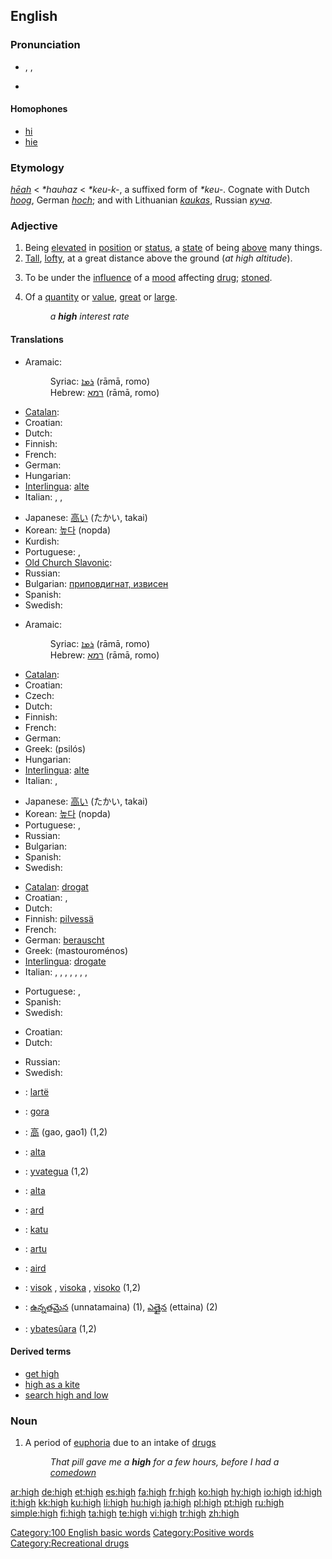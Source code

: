 {{wikipedia}}
==English==
{{rank|herself|year|dear|296|high|above|received|read}}

===Pronunciation===
* {{enPR|hī}}, {{IPA|/haɪ/}}, {{SAMPA|/haI/}}
* {{audio|en-us-high.ogg|Audio (US)}}
*: {{rhymes|aɪ}}

====Homophones====
* [[hi]]
* [[hie]]

===Etymology===
{{OE.}} ''[[heah|hēah]]'' < {{Ger.}} ''*hauhaz'' < {{IE.}} ''*keu-k-'', a suffixed form of ''*keu-''. Cognate with Dutch ''[[hoog]]'', German ''[[hoch]]''; and with Lithuanian ''[[kaukas]]'', Russian ''[[куча]]''.

===Adjective===
{{en-adj|higher|highest}}

# Being [[elevated]] in [[position]] or [[status]], a [[state]] of being [[above]] many things.
# [[tall|Tall]], [[lofty]], at a great distance above the ground (''at high altitude'').
# {{slang}} To be under the [[influence]] of a [[mood]] affecting [[drug]]; [[stoned]].<!--wikisaurus?-->
# Of a [[quantity]] or [[value]], [[great]] or [[large]].
#: ''a '''high''' interest rate''

====Translations====
{{trans-top|elevated}}
* Aramaic:
*: Syriac: [[ܪܡܐ]] (rāmā, romo) {{c}}
*: Hebrew: [[רמא]] (rāmā, romo) {{c}}
* [[Catalan]]: {{t+|ca|alt}}
* Croatian: {{t-|hr|visok}}
* Dutch: {{t+|nl|hoog}}
* Finnish: {{t+|fi|korkea}}
* French: {{t+|fr|haut}}
* German: {{t+|de|hoch}}
* Hungarian: {{t+|hu|magas}}
* [[Interlingua]]: [[alte]]
* Italian: {{t+|it|alto}}, {{t-|it|elevato}}, {{t+|it|illustre}}
{{trans-mid}}
* Japanese: [[高い]] (たかい, takai)
* Korean: [[높다]] (nopda)
* Kurdish: {{t-|ku|به‌رز|sc=KUchar}}
* Portuguese: {{t+|pt|alto|m}}, {{t+|pt|alta|f}}
* [[Old Church Slavonic]]: {{tø|cu|въіскъ|tr=vysokŭ|sc=Cyrl|xs=Old Church Slavonic}}
* Russian: {{t+|ru|высокий|m|sc=Cyrl}}
* Bulgarian: [[приповдигнат, извисен]]
* Spanish: {{t+|es|alto}}
* Swedish: {{t+|sv|hög}}
{{trans-bottom}}

{{trans-top|tall, lofty}}
* Aramaic:
*: Syriac: [[ܪܡܐ]] (rāmā, romo) {{c}}
*: Hebrew: [[רמא]] (rāmā, romo) {{c}}
* [[Catalan]]: {{t+|ca|alt}}
* Croatian: {{t-|hr|visok}}
* Czech: {{t+|cs|vysoký|m}}
* Dutch: {{t+|nl|hoog}}
* Finnish: {{t+|fi|korkea}}
* French: {{t+|fr|haut}}
* German: {{t+|de|hoch}}
* Greek: {{t+|el|ψηλός|m|sc=Grek}} (psilós)
* Hungarian: {{t+|hu|magas}}
* [[Interlingua]]: [[alte]]
* Italian: {{t+|it|alto}}, {{t-|it|elevato}}
{{trans-mid}}
* Japanese: [[高い]] (たかい, takai)
* Korean: [[높다]] (nopda)
* Portuguese: {{t+|pt|alto|m}}, {{t+|pt|alta|f}}
* Russian: {{t+|ru|высокий|m|sc=Cyrl}}
* Bulgarian: {{t+|bg|висок|sc=Cyrl}}
* Spanish: {{t+|es|alto}}
* Swedish: {{t+|sv|hög}}
{{trans-bottom}}

{{trans-top|slang: stoned}}
* [[Catalan]]: [[drogat]]
* Croatian: {{t-|hr|napušen}}, {{t-|hr|nadrogiran}}
* Dutch: {{t-|nl|high}}
* Finnish: [[pilvessä]]
* French: {{t+|fr|planer}}
* German: [[berauscht]]
* Greek: {{t|el|μαστουρωμένος|m|sc=Grek}} (mastouroménos)
* [[Interlingua]]: [[drogate]]
* Italian: {{t+|it|fatto}}, {{t-|it|eccitato}}, {{t-|it|su di giri}}, {{t-|it|schizzato}}, {{t-|it|scoppiato}}, {{t-|it|flippato}}, {{t-|it|fuso}}, {{t-|it|gasato}}
{{trans-mid}}
* Portuguese: {{t+|pt|alto|m}}, {{t+|pt|alta|f}}
* Spanish: {{t-|es|colocado}}
* Swedish: {{t+|sv|hög}}
{{trans-bottom}}

{{trans-top|great or large quantity}}
* Croatian: {{t-|hr|visok}}
* Dutch: {{t+|nl|hoog}}
{{trans-mid}}
* Russian: {{t+|ru|высокий|m|sc=Cyrl}}
* Swedish: {{t+|sv|hög}}
{{trans-bottom}}

{{checktrans-top}}
* {{ttbc|Albanian}}: [[lartë]]
* {{ttbc|Basque}}: [[gora]]
* {{ttbc|Chinese}}: [[高]] (gao, gao1) (1,2)
* {{ttbc|Esperanto}}: [[alta]]
* {{ttbc|Guaraní}}: [[yvategua]] (1,2)
* {{ttbc|Ido}}: [[alta]]
* {{ttbc|Irish}}: [[ard]]
{{checktrans-mid}}
* {{ttbc|Pitjantjatjara}}: [[katu]]
* {{ttbc|Sardinian}}: [[artu]]
* {{ttbc|Scottish Gaelic}}: [[aird]]
* {{ttbc|Slovene}}: [[visok]] {{m}}, [[visoka]] {{f}}, [[visoko]] {{n}} (1,2)
* {{ttbc|Telugu}}: [[ఉన్నతమైన]] (unnatamaina) (1), [[ఎత్తైన]] (ettaina) (2)
* {{ttbc|Tupinambá}}: [[ybatesûara]] (1,2)
{{checktrans-bottom}}

====Derived terms====
* [[get high]]
* [[high as a kite]]
* [[search high and low]]

===Noun===
{{en-noun}}

# A period of [[euphoria]] due to an intake of [[drugs]]
#: ''That pill gave me a '''high''' for a few hours, before I had a [[comedown]]''

[[Category:100 English basic words]]
[[Category:Positive words]]
[[Category:Recreational drugs]]

[[ar:high]]
[[de:high]]
[[et:high]]
[[es:high]]
[[fa:high]]
[[fr:high]]
[[ko:high]]
[[hy:high]]
[[io:high]]
[[id:high]]
[[it:high]]
[[kk:high]]
[[ku:high]]
[[li:high]]
[[hu:high]]
[[ja:high]]
[[pl:high]]
[[pt:high]]
[[ru:high]]
[[simple:high]]
[[fi:high]]
[[ta:high]]
[[te:high]]
[[vi:high]]
[[tr:high]]
[[zh:high]]